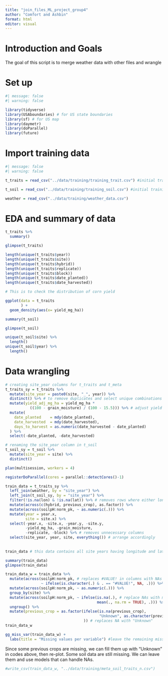 ```yaml
---
title: "join_files_ML_project_group4"
author: "Comfort and Ashbin"
format: html
editor: visual
---
```


# Introduction and Goals

The goal of this script is to merge weather data with other files and wrangle

# Set up

```r
#| message: false
#| warning: false

library(tidyverse)
library(USAboundaries) # for US state boundaries
library(sf) # for US map
library(daymetr)
library(doParallel)
library(future)
```

# Import training data

```r
#| message: false
#| warning: false

t_traits = read_csv("../data/training/training_trait.csv") #initial training data set

t_soil = read_csv("../data/training/training_soil.csv") #initial training soil data

weather = read_csv("../data/training/weather_data.csv")
```

# EDA and summary of data

```r
t_traits %>%
  summary()
```

```r
glimpse(t_traits)

length(unique(t_traits$year))
length(unique(t_traits$site))
length(unique(t_traits$hybrid))
length(unique(t_traits$replicate))
length(unique(t_traits$block))
length(unique(t_traits$date_planted))
length(unique(t_traits$date_harvested))
```

```r
# This is to check the distribution of corn yield

ggplot(data = t_traits
       ) +
  geom_density(aes(x= yield_mg_ha))
```

```r
summary(t_soil)
```

```r
glimpse(t_soil)

unique(t_soil$site) %>%
  length()
unique(t_soil$year) %>%
  length()
```


# Data wrangling

```r
# creating site_year columns for t_traits and t_meta
t_traits_sy = t_traits %>%
  mutate(site_year = paste0(site, "_", year)) %>%
  distinct() %>% # to remove duplicates and select unique combinations of all columns asides from yield and moisture
  mutate(yield_adj_mg_ha = yield_mg_ha * 
           ((100 - grain_moisture) / (100 - 15.5))) %>% # adjust yield to moisture of 15.5%
  mutate(
    date_planted    = mdy(date_planted),
    date_harvested  = mdy(date_harvested),
    days_to_harvest = as.numeric(date_harvested - date_planted)
  ) %>%
  select(-date_planted, -date_harvested)

# renaming the site_year column in t_soil
t_soil_sy = t_soil %>%
  mutate(site_year = site) %>%
  distinct()
```


```r
plan(multisession, workers = 4)

registerDoParallel(cores = parallel::detectCores()-1)

train_data = t_traits_sy %>%
  left_join(weather, by = "site_year") %>%
  left_join(t_soil_sy, by = "site_year") %>%
  filter(!is.na(lon) & !is.na(lat)) %>% # removes rows where either longitude or latitude are missing
  mutate(across(c(hybrid, previous_crop), as.factor)) %>%
  mutate(across(soilpH:norm_pk, ~ as.numeric(.))) %>%
  mutate(year = year.x,
         site = site.x) %>%
  select(-year.x, -site.x, -year.y, -site.y,
         -yield_mg_ha, -grain_moisture, 
         -replicate, -block) %>% # removes unnecessary columns
  select(site_year, year, site, everything()) # arrange accordingly
  
  
train_data # this data contains all site years having longitude and latitude for further wrangling
```

```r
summary(train_data)
glimpse(train_data)
```


```r
train_data_w = train_data %>%
  mutate(across(soilpH:norm_pk, # replaces #VALUE! in columns with NAs
                ~ ifelse(is.character(.) & . == "#VALUE!", NA, .))) %>% 
  mutate(across(soilpH:norm_pk, ~ as.numeric(.))) %>% 
  group_by(site) %>%
  mutate(across(soilpH:norm_pk, ~ ifelse(is.na(.), # replace NAs with means
                                         mean(., na.rm = TRUE), .))) %>%
  ungroup() %>%
  mutate(previous_crop = as.factor(ifelse(is.na(previous_crop), 
                                          "Unknown", as.character(previous_crop))
                                   )) # replaces NA with "Unknown"
train_data_w 


```


```r
gg_miss_var(train_data_w) + 
  labs(title = "Missing values per variable") #leave the remaining missing soil values
```

Since some previous crops are missing, we can fill them up with "Unknown" in codes above, then re-plot. Some soil data are still missing. We can leave them and use models that can handle NAs.

```r

#write_csv(train_data_w, "../data/training/meta_soil_traits_n.csv")
```
